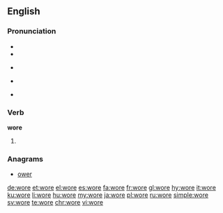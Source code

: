 {{also|WORE}}
==English==

===Pronunciation===
* {{IPA|/woɹ/|/wɔɹ/}}
* {{audio|en-us-wore.ogg|Audio (US)|lang=en}}
* {{a|RP}} {{IPA|/wɔː/}}
* {{homophones|lang=en|war}} {{qualifier|some dialects}}
* {{rhymes|ɔː(r)}}

===Verb===
'''wore'''

# {{en-simple past of|wear}}

===Anagrams===
* [[ower#English|ower]]

[[de:wore]]
[[et:wore]]
[[el:wore]]
[[es:wore]]
[[fa:wore]]
[[fr:wore]]
[[gl:wore]]
[[hy:wore]]
[[it:wore]]
[[ku:wore]]
[[li:wore]]
[[hu:wore]]
[[my:wore]]
[[ja:wore]]
[[pl:wore]]
[[ru:wore]]
[[simple:wore]]
[[sv:wore]]
[[te:wore]]
[[chr:wore]]
[[vi:wore]]